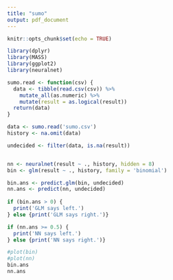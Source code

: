 ```yaml
---
title: "sumo"
output: pdf_document
---
```


```r
knitr::opts_chunk$set(echo = TRUE)
```


```r
library(dplyr)
library(MASS)
library(ggplot2)
library(neuralnet)

sumo.read <- function(csv) {
  data <- tibble(read.csv(csv)) %>%
    mutate_all(as.numeric) %>%
    mutate(result = as.logical(result))
  return(data)
}
```

```r
data <- sumo.read('sumo.csv')
history <- na.omit(data)

undecided <- filter(data, is.na(result))


nn <- neuralnet(result ~ ., history, hidden = 8)
bin <- glm(result ~ ., history, family = 'binomial')

bin.ans <- predict.glm(bin, undecided)
nn.ans <- predict(nn, undecided)
  
if (bin.ans > 0) {
  print('GLM says left.') 
} else {print('GLM says right.')}

if (nn.ans >= 0.5) {
  print('NN says left.') 
} else {print('NN says right.')}
```

```r
#plot(bin)
#plot(nn)
bin.ans
nn.ans
```


